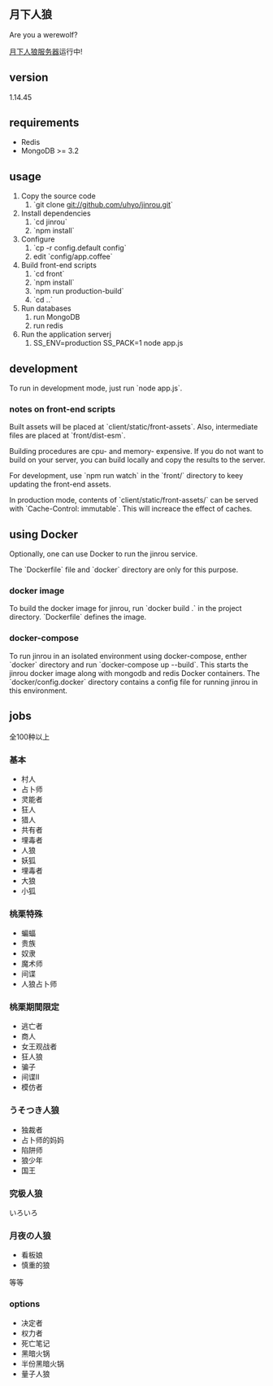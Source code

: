 == 月下人狼 ==
Are you a werewolf?

[https://www.werewolf.com.cn/ 月下人狼服务器]运行中!
== version ==
1.14.45

== requirements ==
* Redis
* MongoDB >= 3.2

== usage ==
# Copy the source code
## `git clone git://github.com/uhyo/jinrou.git`
# Install dependencies
## `cd jinrou`
## `npm install`
# Configure
## `cp -r config.default config`
## edit `config/app.coffee`
# Build front-end scripts
## `cd front`
## `npm install`
## `npm run production-build`
## `cd ..`
# Run databases
## run MongoDB
## run redis
# Run the application serverj
## SS_ENV=production SS_PACK=1 node app.js

== development ==
To run in development mode, just run `node app.js`.

=== notes on front-end scripts ===
Built assets will be placed at `client/static/front-assets`. Also, intermediate files are placed at `front/dist-esm`.

Building procedures are cpu- and memory- expensive. If you do not want to build on your server, you can build locally and copy the results to the server.

For development, use `npm run watch` in the `front/` directory to keey updating the front-end assets.

In production mode, contents of `client/static/front-assets/` can be served with `Cache-Control: immutable`. This will increace the effect of caches.

== using Docker ==
Optionally, one can use Docker to run the jinrou service.

The `Dockerfile` file and `docker` directory are only for this purpose.

=== docker image ===
To build the docker image for jinrou, run `docker build .` in the project directory. `Dockerfile` defines the image.

=== docker-compose ===
To run jinrou in an isolated environment using docker-compose, enther `docker` directory and run `docker-compose up --build`. This starts the jinrou docker image along with mongodb and redis Docker containers. The `docker/config.docker` directory contains a config file for running jinrou in this environment.

== jobs ==
全100种以上

=== 基本 ===
* 村人
* 占卜师
* 灵能者
* 狂人
* 猎人
* 共有者
* 埋毒者
* 人狼
* 妖狐
* 埋毒者
* 大狼
* 小狐
=== 桃栗特殊 ===
* 蝙蝠
* 贵族
* 奴隶
* 魔术师
* 间谍
* 人狼占卜师
=== 桃栗期間限定 ===
* 逃亡者
* 商人
* 女王观战者
* 狂人狼
* 骗子
* 间谍Ⅱ
* 模仿者
=== うそつき人狼 ===
* 独裁者
* 占卜师的妈妈
* 陷阱师
* 狼少年
* 国王
=== 究极人狼 ===
いろいろ
=== 月夜の人狼 ===
* 看板娘
* 慎重的狼

等等

=== options ===
* 决定者
* 权力者
* 死亡笔记
* 黑暗火锅
* 半份黑暗火锅
* 量子人狼



